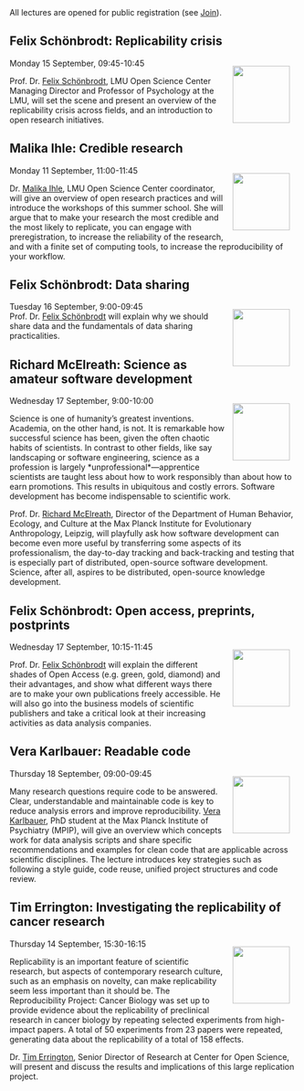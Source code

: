 ```{=html}
<head>
  <style>
    img {
      float: right;
      margin: 13px;
    }
  </style>
</head
```

All lectures are opened for public registration (see [Join](Join.qmd)).

## Felix Schönbrodt: Replicability crisis

![](img/felix-schoenbrodt.png){width="100"} Monday 15 September, 09:45-10:45

Prof. Dr. [Felix Schönbrodt](https://www.osc.uni-muenchen.de/about_us/director/index.html), LMU Open Science Center Managing Director and Professor of Psychology at the LMU, will set the scene and present an overview of the replicability crisis across fields, and an introduction to open research initiatives.

## Malika Ihle: Credible research

![](img/malika-ihle.png){width="100"} Monday 11 September, 11:00-11:45

Dr. [Malika Ihle](https://www.osc.uni-muenchen.de/about_us/coordinator/index.html), LMU Open Science Center coordinator, will give an overview of open research practices and will introduce the workshops of this summer school. She will argue that to make your research the most credible and the most likely to replicate, you can engage with preregistration, to increase the reliability of the research, and with a finite set of computing tools, to increase the reproducibility of your workflow.

## Felix Schönbrodt: Data sharing

![](img/felix-schoenbrodt.png){width="100"} Tuesday 16 September, 9:00-09:45\
Prof. Dr. [Felix Schönbrodt](https://www.osc.uni-muenchen.de/about_us/director/index.html) will explain why we should share data and the fundamentals of data sharing practicalities.

## Richard McElreath: Science as amateur software development

![](img/richard-mcelreath.png){width="100"} Wednesday 17 September, 9:00-10:00

Science is one of humanity's greatest inventions. Academia, on the other hand, is not. It is remarkable how successful science has been, given the often chaotic habits of scientists. In contrast to other fields, like say landscaping or software engineering, science as a profession is largely \*unprofessional\*---apprentice scientists are taught less about how to work responsibly than about how to earn promotions. This results in ubiquitous and costly errors. Software development has become indispensable to scientific work.

Prof. Dr. [Richard McElreath](https://www.eva.mpg.de/ecology/staff/richard-mcelreath/), Director of the Department of Human Behavior, Ecology, and Culture at the Max Planck Institute for Evolutionary Anthropology, Leipzig, will playfully ask how software development can become even more useful by transferring some aspects of its professionalism, the day-to-day tracking and back-tracking and testing that is especially part of distributed, open-source software development. Science, after all, aspires to be distributed, open-source knowledge development.

## Felix Schönbrodt: Open access, preprints, postprints

![](img/felix-schoenbrodt.png){width="100"} Wednesday 17 September, 10:15-11:45

Prof. Dr. [Felix Schönbrodt](https://www.osc.uni-muenchen.de/about_us/director/index.html) will explain the different shades of Open Access (e.g. green, gold, diamond) and their advantages, and show what different ways there are to make your own publications freely accessible. He will also go into the business models of scientific publishers and take a critical look at their increasing activities as data analysis companies.

## Vera Karlbauer: Readable code

![](img/sarah-von-grebmer.png){width="100"} Thursday 18 September, 09:00-09:45

Many research questions require code to be answered. Clear, understandable and maintainable code is key to reduce analysis errors and improve reproducibility. [Vera Karlbauer](https://www.psych.mpg.de/person/125319), PhD student at the Max Planck Institute of Psychiatry (MPIP), will give an overview which concepts work for data analysis scripts and share specific recommendations and examples for clean code that are applicable across scientific disciplines. The lecture introduces key strategies such as following a style guide, code reuse, unified project structures and code review.

## Tim Errington: Investigating the replicability of cancer research

![](img/tim-errington.png){width="100"} Thursday 14 September, 15:30-16:15

Replicability is an important feature of scientific research, but aspects of contemporary research culture, such as an emphasis on novelty, can make replicability seem less important than it should be. The Reproducibility Project: Cancer Biology was set up to provide evidence about the replicability of preclinical research in cancer biology by repeating selected experiments from high-impact papers. A total of 50 experiments from 23 papers were repeated, generating data about the replicability of a total of 158 effects.

Dr. [Tim Errington](https://osf.io/alh38/), Senior Director of Research at Center for Open Science, will present and discuss the results and implications of this large replication project.
